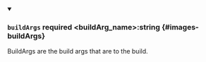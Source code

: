 
<details className="config-field" data-expandable="false" open>
<summary>

### `buildArgs` <span className="config-field-required" data-required="false">required</span> <span className="config-field-type">&lt;buildArg_name&gt;:string</span> <span className="config-field-default"></span> <span className="config-field-enum"></span> {#images-buildArgs}

BuildArgs are the build args that are to the build.

</summary>



</details>
